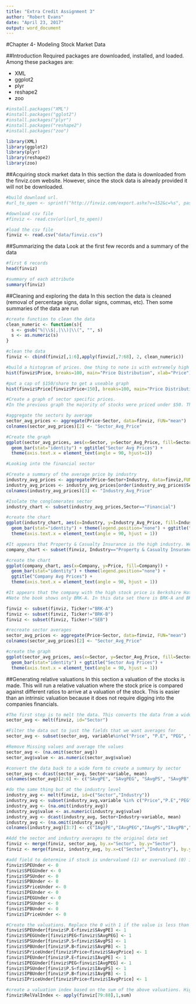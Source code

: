 ```yaml
---
title: "Extra Credit Assignment 3"
author: "Robert Evans"
date: "April 23, 2017"
output: word_document
---
```


#Chapter 4- Modeling Stock Market Data

##Introduction
Required packages are downloaded, installed, and loaded. Among these packages are:

* XML
* ggplot2
* plyr
* reshape2
* zoo
```r
#install.packages("XML")
#install.packages("gglot2")
#install.packages("plyr")
#install.packages("reshape2")
#install.packages("zoo")

library(XML)
library(ggplot2)
library(plyr)
library(reshape2)
library(zoo)
```

##Acquiring stock market data
In this section the data is downloaded from the finviz.com website. However, since the stock data is already provided it will not be downloaded.
```r
#build download url.
#url_to_open <- sprintf("http://finviz.com/export.ashx?v=152&c=%s", paste(0:68, collapse = ","))

#download csv file
#finviz <- read.csv(url(url_to_open))

#load the csv file
finviz <- read.csv("data/finviz.csv")
```

##Summarizing the data
Look at the first few records and a summary of the data
```r
#first 6 records
head(finviz)

#summary of each attribute
summary(finviz)
```

##Cleaning and exploring the data
In this section the data is cleaned (removal of percentage signs, dollar signs, commas, etc). Then some summaries of the data are run
```r
#create function to clean the data
clean_numeric <- function(s){
  s <- gsub("%|\\$|,|\\)|\\(", "", s)
  s <- as.numeric(s)
}

#clean the data
finviz <- cbind(finviz[,1:6],apply(finviz[,7:68], 2, clean_numeric))

#build a histogram of prices. One thing to note is with extremely high stock prices this will skew the graph making it useless.
hist(finviz$Price, breaks=100, main="Price Distribution", xlab="Price")

#put a cap of $150/share to get a useable graph
hist(finviz$Price[finviz$Price<150], breaks=100, main="Price Distribution", xlab="Price")

#Create a graph of sector specific prices.
#In the previous graph the majority of stocks were priced under $50. This means everything over that would be considered expensive. However, in some sectors the sector may have an average of $200/share which means a stock price of $100/share would be cheap.

#aggregate the sectors by average
sector_avg_prices <- aggregate(Price~Sector, data=finviz, FUN="mean")
colnames(sector_avg_prices)[2] <- "Sector_Avg_Price"

#Create the graph
ggplot(sector_avg_prices, aes(x=Sector, y=Sector_Avg_Price, fill=Sector)) +
  geom_bar(stat="identity") + ggtitle("Sector Avg Prices") +
  theme(axis.text.x = element_text(angle = 90, hjust=1))

#Looking into the financial sector

#Create a summary of the average price by industry
industry_avg_prices <- aggregate(Price~Sector+Industry, data=finviz,FUN="mean")
industry_avg_prices <- industry_avg_prices[order(industry_avg_prices$Sector,industry_avg_prices$Industry),]
colnames(industry_avg_prices)[3] <- "Industry_Avg_Price"

#Isolate the conglomerates sector
industry_chart <- subset(industry_avg_prices,Sector=="Financial")

#create the chart
ggplot(industry_chart, aes(x=Industry, y=Industry_Avg_Price, fill=Industry)) +
  geom_bar(stat="identity") + theme(legend.position="none") + ggtitle("Industry Avg Prices") +
  theme(axis.text.x = element_text(angle = 90, hjust = 1))

#It appears that Property & Casualty Insurance is the high industry. We will drill down into that to determine which company is causing the high stock price
company_chart <- subset(finviz, Industry=="Property & Casualty Insurance")

#create the chart
ggplot(company_chart, aes(x=Company, y=Price, fill=Company)) +
  geom_bar(stat="identity") + theme(legend.position="none") +
  ggtitle("Company Avg Prices") +
  theme(axis.text.x = element_text(angle = 90, hjust = 1))

#It appears that the company with the high stock price is Berkshire Hathaway with a stock price of over $400K/share. We will remove that to get a more realistic average
#Note the book shows only BRK-A. In this data set there is BRK-A and BRK-B. I will remove both of those. #In the conglomerates category I will also remove SEB to get a more realistic chart in the end as well.

finviz <- subset(finviz, Ticker!="BRK-A")
finviz <- subset(finviz, Ticker!="BRK-B")
finviz <- subset(finviz, Ticker!="SEB")

#recreate sector averages
sector_avg_prices <- aggregate(Price~Sector, data=finviz, FUN="mean")
colnames(sector_avg_prices)[2] <- "Sector_Avg_Price"

#create the graph
ggplot(sector_avg_prices, aes(x=Sector, y=Sector_Avg_Price, fill=Sector)) +
  geom_bar(stat="identity") + ggtitle("Sector Avg Prices") +
  theme(axis.text.x = element_text(angle = 90, hjust = 1))
```

##Generating relative valuations
In this section a valuation of the stocks is made. This will run a relative valuation where the stock price is compared against different ratios to arrive at a valuation of the stock. This is easier than an intrinsic valuation because it does not require digging into the companies financials.
```r
#The first step is to melt the data. This converts the data from a wide format to a long one. This allows us to create an average of the different attributes grouped by sector. In the end the data will go back to a wide form with summaries
sector_avg <- melt(finviz, id="Sector")

#Filter the data out to just the fields that we want averages for
sector_avg <- subset(sector_avg, variable%in%c("Price", "P.E", "PEG", "P.S", "P.B"))

#Remove Missing values and average the values
sector_avg <- (na.omit(sector_avg))
sector_avg$value <- as.numeric(sector_avg$value)

#convert the data back to a wide form to create a summary by sector
sector_avg <- dcast(sector_avg, Sector~variable, mean)
colnames(sector_avg)[2:6] <- c("SAvgPE", "SAvgPEG", "SAvgPS", "SAvgPB", "SAvgPrice")

#do the same thing but at the industry level
industry_avg <- melt(finviz, id=c("Sector","Industry"))
industry_avg <- subset(industry_avg,variable %in% c("Price","P.E","PEG","P.S","P.B"))
industry_avg <- (na.omit(industry_avg))
industry_avg$value <- as.numeric(industry_avg$value)
industry_avg <- dcast(industry_avg, Sector+Industry~variable, mean)
industry_avg <- (na.omit(industry_avg))
colnames(industry_avg)[3:7] <- c("IAvgPE","IAvgPEG","IAvgPS","IAvgPB","IAvgPrice")

#Add the sector and industry averages to the original data set
finviz <- merge(finviz, sector_avg, by.x="Sector", by.y="Sector")
finviz <- merge(finviz, industry_avg, by.x=c("Sector","Industry"), by.y=c("Sector","Industry"))

#add field to determine if stock is undervalued (1) or overvalued (0) if the stock value is less than the average
finviz$SPEUnder <- 0
finviz$SPEGUnder <- 0
finviz$SPSUnder <- 0
finviz$SPBUnder <- 0
finviz$SPriceUnder <- 0
finviz$IPEUnder <- 0
finviz$IPEGUnder <- 0
finviz$IPSUnder <- 0
finviz$IPBUnder <- 0
finviz$IPriceUnder <- 0

#Create the valuations. Replace the 0 with 1 if the value is less than the average
finviz$SPEUnder[finviz$P.E<finviz$SAvgPE] <- 1
finviz$SPEGUnder[finviz$PEG<finviz$SAvgPEG] <- 1
finviz$SPSUnder[finviz$P.S<finviz$SAvgPS] <- 1
finviz$SPBUnder[finviz$P.B<finviz$SAvgPB] <- 1
finviz$SPriceUnder[finviz$Price<finviz$SAvgPrice] <- 1
finviz$IPEUnder[finviz$P.E<finviz$IAvgPE] <- 1
finviz$IPEGUnder[finviz$PEG<finviz$IAvgPEG] <- 1
finviz$IPSUnder[finviz$P.S<finviz$IAvgPS] <- 1
finviz$IPBUnder[finviz$P.B<finviz$IAvgPB] <- 1
finviz$IPriceUnder[finviz$Price<finviz$IAvgPrice] <- 1

#create a valuation index based on the sum of the above valuations. Higher numbers in this column represent undervalued stocks
finviz$RelValIndex <- apply(finviz[79:88],1,sum)
```

